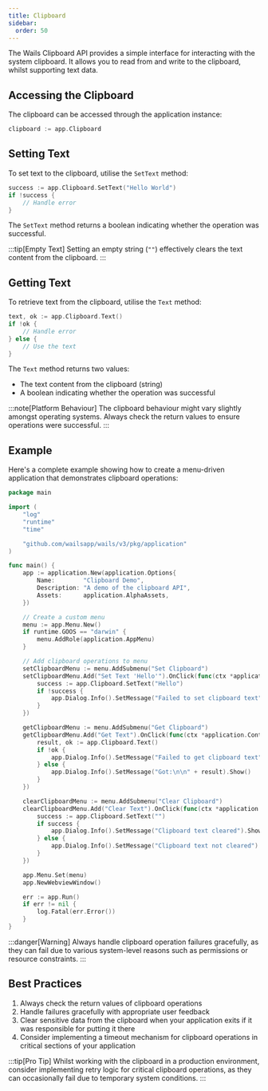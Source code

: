 ```yaml
---
title: Clipboard
sidebar:
  order: 50
---
```


The Wails Clipboard API provides a simple interface for interacting with the system clipboard. It allows you to read from and write to the clipboard, whilst supporting text data.

## Accessing the Clipboard

The clipboard can be accessed through the application instance:

```go
clipboard := app.Clipboard
```

## Setting Text

To set text to the clipboard, utilise the `SetText` method:

```go
success := app.Clipboard.SetText("Hello World")
if !success {
    // Handle error
}
```

The `SetText` method returns a boolean indicating whether the operation was successful.

:::tip[Empty Text]
Setting an empty string (`""`) effectively clears the text content from the clipboard.
:::

## Getting Text

To retrieve text from the clipboard, utilise the `Text` method:

```go
text, ok := app.Clipboard.Text()
if !ok {
    // Handle error
} else {
    // Use the text
}
```

The `Text` method returns two values:
- The text content from the clipboard (string)
- A boolean indicating whether the operation was successful

:::note[Platform Behaviour]
The clipboard behaviour might vary slightly amongst operating systems. Always check the return values to ensure operations were successful.
:::

## Example

Here's a complete example showing how to create a menu-driven application that demonstrates clipboard operations:

```go
package main

import (
    "log"
    "runtime"
    "time"

    "github.com/wailsapp/wails/v3/pkg/application"
)

func main() {
    app := application.New(application.Options{
        Name:        "Clipboard Demo",
        Description: "A demo of the clipboard API",
        Assets:      application.AlphaAssets,
    })

    // Create a custom menu
    menu := app.Menu.New()
    if runtime.GOOS == "darwin" {
        menu.AddRole(application.AppMenu)
    }

    // Add clipboard operations to menu
    setClipboardMenu := menu.AddSubmenu("Set Clipboard")
    setClipboardMenu.Add("Set Text 'Hello'").OnClick(func(ctx *application.Context) {
        success := app.Clipboard.SetText("Hello")
        if !success {
            app.Dialog.Info().SetMessage("Failed to set clipboard text").Show()
        }
    })

    getClipboardMenu := menu.AddSubmenu("Get Clipboard")
    getClipboardMenu.Add("Get Text").OnClick(func(ctx *application.Context) {
        result, ok := app.Clipboard.Text()
        if !ok {
            app.Dialog.Info().SetMessage("Failed to get clipboard text").Show()
        } else {
            app.Dialog.Info().SetMessage("Got:\n\n" + result).Show()
        }
    })

    clearClipboardMenu := menu.AddSubmenu("Clear Clipboard")
    clearClipboardMenu.Add("Clear Text").OnClick(func(ctx *application.Context) {
        success := app.Clipboard.SetText("")
        if success {
            app.Dialog.Info().SetMessage("Clipboard text cleared").Show()
        } else {
            app.Dialog.Info().SetMessage("Clipboard text not cleared").Show()
        }
    })

    app.Menu.Set(menu)
    app.NewWebviewWindow()

    err := app.Run()
    if err != nil {
        log.Fatal(err.Error())
    }
}
```

:::danger[Warning]
Always handle clipboard operation failures gracefully, as they can fail due to various system-level reasons such as permissions or resource constraints.
:::

## Best Practices

1. Always check the return values of clipboard operations
2. Handle failures gracefully with appropriate user feedback
3. Clear sensitive data from the clipboard when your application exits if it was responsible for putting it there
4. Consider implementing a timeout mechanism for clipboard operations in critical sections of your application

:::tip[Pro Tip]
Whilst working with the clipboard in a production environment, consider implementing retry logic for critical clipboard operations, as they can occasionally fail due to temporary system conditions.
:::
